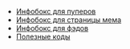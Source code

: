 *[[Шаблон:Инфобокс_для_пуперов|Инфобокс для пуперов]]
*[[Шаблон:Мемы|Инфобокс для страницы мема]]
*[[Шаблон:Фэды|Инфобокс для фэдов]]
*[[Полезные коды]]
